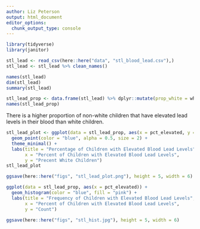 ```yaml
---
author: Liz Peterson
output: html_document
editor_options: 
  chunk_output_type: console
---
```


```r
library(tidyverse)
library(janitor)
```

```r
stl_lead <- read_csv(here::here("data", "stl_blood_lead.csv"),)
stl_lead <- stl_lead %>% clean_names()
```

```r
names(stl_lead)
dim(stl_lead)
summary(stl_lead)
```

```r
stl_lead_prop <- data.frame(stl_lead) %>% dplyr::mutate(prop_white = white/total_pop)
names(stl_lead_prop)
```

There is a higher proportion of non-white children that have elevated lead levels in their blood than white children. 
```r
stl_lead_plot <- ggplot(data = stl_lead_prop, aes(x = pct_elevated, y = prop_white)) +
  geom_point(color = "blue", alpha = 0.5, size = 2) +
  theme_minimal() +
  labs(title = "Percentage of Children with Elevated Blood Lead Levels",
       x = "Percent of Children with Elevated Blood Lead Levels",
       y = "Precent White Children")
stl_lead_plot
```

```r
ggsave(here::here("figs", "stl_lead_plot.png"), height = 5, width = 6)
```

```r
ggplot(data = stl_lead_prop, aes(x = pct_elevated)) +
  geom_histogram(color = "blue", fill = "pink") +
  labs(title = "Frequency of Children with Elevated Blood Lead Levels",
       x = "Percent of Children with Elevated Blood Lead Levels",
       y = "Count")
```

```r
ggsave(here::here("figs", "stl_hist.jpg"), height = 5, width = 6)
```


